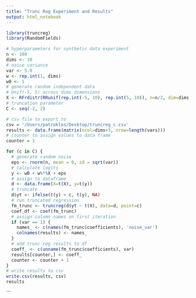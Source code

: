 ```yaml
---
title: "Trunc Reg Experiment and Results"
output: html_notebook
---
```

```r
library(truncreg)
library(RandomFields)
```


```r
# hyperparameters for synthetic data experiment
n <- 100
dims <- 10
# noise variance
var <- 5.0
w <- rep.int(1, dims)
w0 <- 1
# generate random independent data
# Unif(-5, 5) across dims dimensions
X <- RFrdistr(RRunif(rep.int(-5, 10), rep.int(5, 10)), n=n/2, dim=dims)
# truncation parameter 
C <- seq(-2, 2)

# csv file to export to
csv = '/Users/patroklos/Desktop/truncreg_c.csv'
results <- data.frame(matrix(ncol=dims+3, nrow=length(vars)))
# counter to assign values to data frame
counter = 1

for (c in C) { 
  # generate random noise
  eps <- rnorm(n, mean = 0, sd = sqrt(var))
  # calculate logits 
  y <- w0 + w%*%X + eps
  # assign to dataframe
  d <- data.frame(X=t(X), y=t(y))
  # truncate 
  d$yt <- ifelse(t(y) > c, t(y), NA)
  # run truncated regression 
  fm_trunc <- truncreg(d$yt ~ t(X), data=d, point=c)
  coef_df <- coef(fm_trunc)
  # assign column names on first iteration
  if (var == 1) { 
    names_ <- c(names(fm_trunc$coefficients), 'noise_var')
    colnames(results) <- names_
  }
  # add trunc reg results to df
  coeff_ <- c(unname(fm_trunc$coefficients), var)
  results[counter,] <- coeff_
  counter <- counter + 1
}
# write results to csv
write.csv(results, csv)
results

```



```


